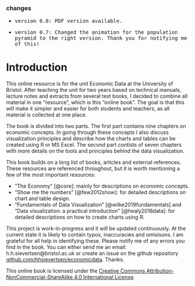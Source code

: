 ### changes {-}


* <tt>version 0.8: PDF version available. </tt>

* <tt>version 0.7: Changed the animation for the population pyramid to the right version. Thank you for notifying me of this! </tt>

# Introduction {-}

This online resource is for the unit Economic Data at the University of Bristol. After teaching the unit for two years based on technical manuals, lecture notes and extracts from several text books, I decided to combine all material in one "resource", which is this "online book".  The goal is that this will make it simpler and easier for both students and teachers, as all material is collected at one place. 

The book is divided into two parts. The first part contains nine chapters on economic concepts. In going through these concepts I also discuss visualization principles and describe how the charts and tables can be created using R or MS Excel. The second part contists of seven chapters with more details on the tools and principles behind the data visualization. 

This book builds on a long list of books, articles and external references. These resources are referenced throughout, but it is worth mentioning a few of the most important resources:

* "The Economy" [@core]: mainly for descriptions on economic concepts. 
* "Show me the numbers" [@few2012show]: for detailed descriptions on chart and table design.
* "Fundamentals of Data Visualization" [@wilke2019fundamentals] and "Data visualization: a practical introduction" [@healy2018data]: for detailed descriptions on how to create charts using R.

This project is work-in-progress and it will be updated continuously. At the current state it is likely to contain typos, inaccuracies and omisisons. I am grateful for all help in identifying these. Please notify me of any errors you find in the book. You can either send me an email: h.h.sievertsen@bristol.ac.uk or create an issue on the github repository [github.com/hhsievertsen/economicdata](https://github.com/hhsievertsen/economicdata). Thanks.


This online book is licensed under the [Creative Commons Attribution-NonCommercial-ShareAlike 4.0 International License](http://creativecommons.org/licenses/by-nc-sa/4.0/). 

